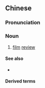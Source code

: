 {{also|影评}}
==Chinese==
{{zh-forms|s=影评}}

===Pronunciation===
{{zh-pron
|m=yǐngpíng
|cat=n
}}

===Noun===
{{zh-noun}}

# [[film]] [[review]]

====See also====
* {{zh-l|書評}}

====Derived terms====
{{zh-der|影評家}}